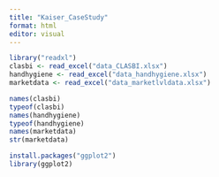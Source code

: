 ```yaml
---
title: "Kaiser_CaseStudy"
format: html
editor: visual
---
```


```r
library("readxl")
clasbi <- read_excel("data_CLASBI.xlsx")
handhygiene <- read_excel("data_handhygiene.xlsx")
marketdata <- read_excel("data_marketlvldata.xlsx")
```

```r
names(clasbi)
typeof(clasbi)
names(handhygiene)
typeof(handhygiene)
names(marketdata)
str(marketdata)

```

```r
install.packages("ggplot2")
library(ggplot2)



```
